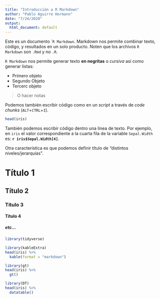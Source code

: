 ```yaml
---
title: "Introducción a R Markdown"
author: "Pablo Aguirre Hormann"
date: "7/24/2020"
output:
  html_document: default
---
```


Este es un documento ``R Markdown`. Markdown nos permite combinar texto, código, y resultados en un solo producto. Noten que los archivos `R Markdown` son `.Rmd` y no `.R`.

`R Markdown` nos permite generar texto **en negritas** o *cursiva* así como generar listas:

- Primero objeto
- Segundo Objeto
- Tercerc objeto

> O hacer notas

Podemos también escribir código como en un *script* a través de *code chunks* (`ALT`+`CTRL`+`I`).

```r
head(iris)
```

También podemos escribir código dentro una linea de texto. Por ejemplo, en `iris` el valor correspondiente a la cuarta fila de la variable `Sepal.Width` es: **`r iris$Sepal.Width[4]`**.

Otra característica es que podemos definir título de "distintos niveles/jerarquías".

# Título 1
## Título 2
### Título 3
#### Título 4
##### etc...

```r
library(tidyverse)
```

```r
library(kableExtra)
head(iris) %>% 
  kable(format = "markdown")
```

```r
library(gt)
head(iris) %>% 
  gt()
```

```r
library(DT)
head(iris) %>% 
  datatable()
```

